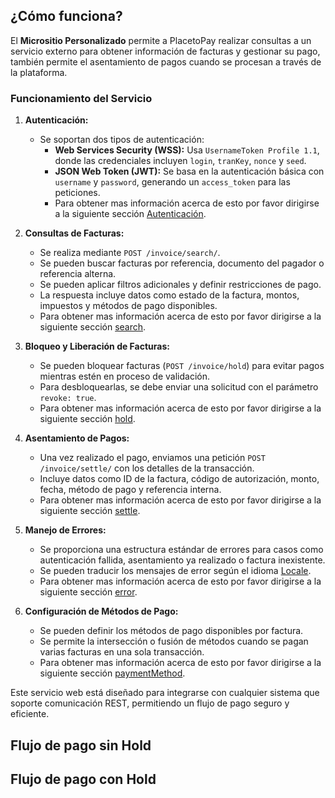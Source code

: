 

<HeroPattern />

## ¿Cómo funciona? 

El **Micrositio Personalizado** permite a PlacetoPay realizar consultas a un servicio externo para obtener información de facturas y gestionar su pago, también permite el asentamiento de pagos cuando se procesan a través de la plataforma.  

### Funcionamiento del Servicio
1. **Autenticación:**  
   - Se soportan dos tipos de autenticación:  
     - **Web Services Security (WSS):** Usa `UsernameToken Profile 1.1`, donde las credenciales incluyen `login`, `tranKey`, `nonce` y `seed`.  
     - **JSON Web Token (JWT):** Se basa en la autenticación básica con `username` y `password`, generando un `access_token` para las peticiones. 
     - Para obtener mas información acerca de esto por favor dirigirse a la siguiente sección [Autenticación](/payments/microsite-customized/authentication).   

2. **Consultas de Facturas:**  
   - Se realiza mediante `POST /invoice/search/`.  
   - Se pueden buscar facturas por referencia, documento del pagador o referencia alterna.  
   - Se pueden aplicar filtros adicionales y definir restricciones de pago.  
   - La respuesta incluye datos como estado de la factura, montos, impuestos y métodos de pago disponibles.  
   - Para obtener mas información acerca de esto por favor dirigirse a la siguiente sección [search](/payments/microsite-customized/services#busqueda-de-facturas).   

3. **Bloqueo y Liberación de Facturas:**  
   - Se pueden bloquear facturas (`POST /invoice/hold`) para evitar pagos mientras estén en proceso de validación.  
   - Para desbloquearlas, se debe enviar una solicitud con el parámetro `revoke: true`.  
   - Para obtener mas información acerca de esto por favor dirigirse a la siguiente sección [hold](/payments/microsite-customized/services#bloqueo-y-liberacion-de-facturas).   

4. **Asentamiento de Pagos:**  
   - Una vez realizado el pago, enviamos una petición `POST /invoice/settle/` con los detalles de la transacción.  
   - Incluye datos como ID de la factura, código de autorización, monto, fecha, método de pago y referencia interna.  
   - Para obtener mas información acerca de esto por favor dirigirse a la siguiente sección [settle](/payments/microsite-customized/services#asentamiento-de-factura).   


5. **Manejo de Errores:**  
   - Se proporciona una estructura estándar de errores para casos como autenticación fallida, asentamiento ya realizado o factura inexistente.  
   - Se pueden traducir los mensajes de error según el idioma  [Locale](/checkout/localization).  
   - Para obtener mas información acerca de esto por favor dirigirse a la siguiente sección [error](/payments/microsite-customized/error-handling).   


6. **Configuración de Métodos de Pago:**  
   - Se pueden definir los métodos de pago disponibles por factura.  
   - Se permite la intersección o fusión de métodos cuando se pagan varias facturas en una sola transacción.  
   - Para obtener mas información acerca de esto por favor dirigirse a la siguiente sección [paymentMethod](/payments/microsite-customized/data-structures#configuracion-de-metodos-de-pago).   


Este servicio web está diseñado para integrarse con cualquier sistema que soporte comunicación REST, permitiendo un flujo de pago seguro y eficiente.

## Flujo de pago sin Hold

<CenteredContainer>
  <ImageZoom
      src="/customized_microsite_flow.png"
      alt="diagrama flujo micrositio personaliza"
      className="w-full h-auto shadow rounded-md my-0 transition-transform duration-300 ease-in-out cursor-pointer hover:scale-110 focus:scale-110" 
  />
</CenteredContainer>



## Flujo de pago con Hold

<CenteredContainer>
  <ImageZoom
      src="/customized_microsite_flow_hold.png"
      alt="diagrama flujo micrositio personaliza"
      className="w-full h-auto shadow rounded-md my-0 transition-transform duration-300 ease-in-out cursor-pointer hover:scale-110 focus:scale-110" 
  />
</CenteredContainer>
